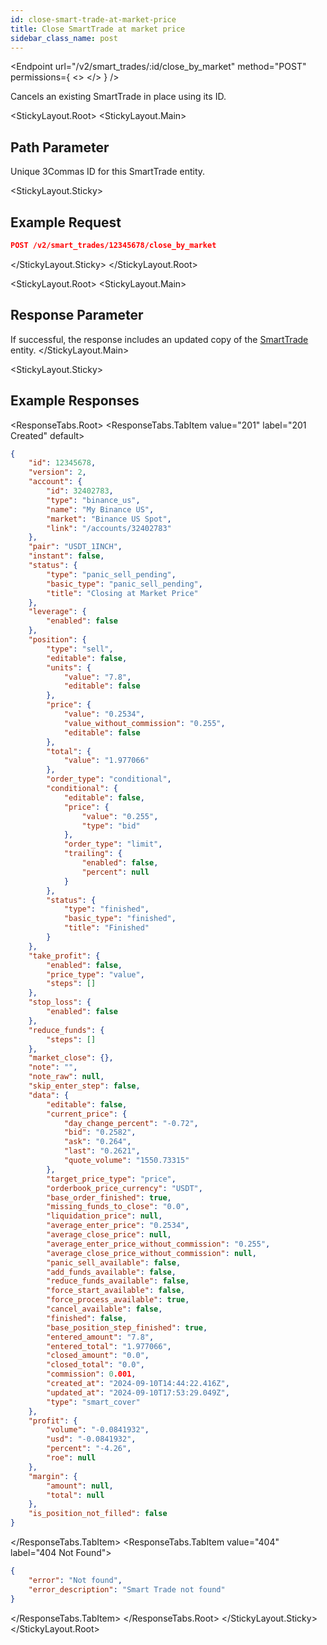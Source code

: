 ```yaml
---
id: close-smart-trade-at-market-price
title: Close SmartTrade at market price
sidebar_class_name: post
---
```



<Endpoint
  url="/v2/smart_trades/:id/close_by_market"
  method="POST"
  permissions={
    <>
      <Permission title="Permission" description="SMART_TRADES_WRITE" />
      <Permission title="Security" description="SIGNED" />
    </>
  }
/>

 Cancels an existing SmartTrade in place using its ID.

<StickyLayout.Root>
<StickyLayout.Main>

## Path Parameter
<ApiParam name='id' type='integer' id="id" required>
   Unique 3Commas ID for this SmartTrade entity.
</ApiParam>
</StickyLayout.Main>

<StickyLayout.Sticky>
## Example Request

```json
POST /v2/smart_trades/12345678/close_by_market
```
</StickyLayout.Sticky>
</StickyLayout.Root>

<StickyLayout.Root>
<StickyLayout.Main>

## Response Parameter
If successful, the response includes an updated copy of the [SmartTrade](/docs/SmartTrade/0.%20SmartTrade%20entity.mdx) entity.
</StickyLayout.Main>

<StickyLayout.Sticky>

## Example Responses
<ResponseTabs.Root>
<ResponseTabs.TabItem value="201" label="201 Created" default>
```json
{
    "id": 12345678,
    "version": 2,
    "account": {
        "id": 32402783,
        "type": "binance_us",
        "name": "My Binance US",
        "market": "Binance US Spot",
        "link": "/accounts/32402783"
    },
    "pair": "USDT_1INCH",
    "instant": false,
    "status": {
        "type": "panic_sell_pending",
        "basic_type": "panic_sell_pending",
        "title": "Closing at Market Price"
    },
    "leverage": {
        "enabled": false
    },
    "position": {
        "type": "sell",
        "editable": false,
        "units": {
            "value": "7.8",
            "editable": false
        },
        "price": {
            "value": "0.2534",
            "value_without_commission": "0.255",
            "editable": false
        },
        "total": {
            "value": "1.977066"
        },
        "order_type": "conditional",
        "conditional": {
            "editable": false,
            "price": {
                "value": "0.255",
                "type": "bid"
            },
            "order_type": "limit",
            "trailing": {
                "enabled": false,
                "percent": null
            }
        },
        "status": {
            "type": "finished",
            "basic_type": "finished",
            "title": "Finished"
        }
    },
    "take_profit": {
        "enabled": false,
        "price_type": "value",
        "steps": []
    },
    "stop_loss": {
        "enabled": false
    },
    "reduce_funds": {
        "steps": []
    },
    "market_close": {},
    "note": "",
    "note_raw": null,
    "skip_enter_step": false,
    "data": {
        "editable": false,
        "current_price": {
            "day_change_percent": "-0.72",
            "bid": "0.2582",
            "ask": "0.264",
            "last": "0.2621",
            "quote_volume": "1550.73315"
        },
        "target_price_type": "price",
        "orderbook_price_currency": "USDT",
        "base_order_finished": true,
        "missing_funds_to_close": "0.0",
        "liquidation_price": null,
        "average_enter_price": "0.2534",
        "average_close_price": null,
        "average_enter_price_without_commission": "0.255",
        "average_close_price_without_commission": null,
        "panic_sell_available": false,
        "add_funds_available": false,
        "reduce_funds_available": false,
        "force_start_available": false,
        "force_process_available": true,
        "cancel_available": false,
        "finished": false,
        "base_position_step_finished": true,
        "entered_amount": "7.8",
        "entered_total": "1.977066",
        "closed_amount": "0.0",
        "closed_total": "0.0",
        "commission": 0.001,
        "created_at": "2024-09-10T14:44:22.416Z",
        "updated_at": "2024-09-10T17:53:29.049Z",
        "type": "smart_cover"
    },
    "profit": {
        "volume": "-0.0841932",
        "usd": "-0.0841932",
        "percent": "-4.26",
        "roe": null
    },
    "margin": {
        "amount": null,
        "total": null
    },
    "is_position_not_filled": false
}
```
</ResponseTabs.TabItem>
<ResponseTabs.TabItem value="404" label="404 Not Found">
```json
{
    "error": "Not found",
    "error_description": "Smart Trade not found"
}
```
</ResponseTabs.TabItem>
</ResponseTabs.Root>
</StickyLayout.Sticky>
</StickyLayout.Root>